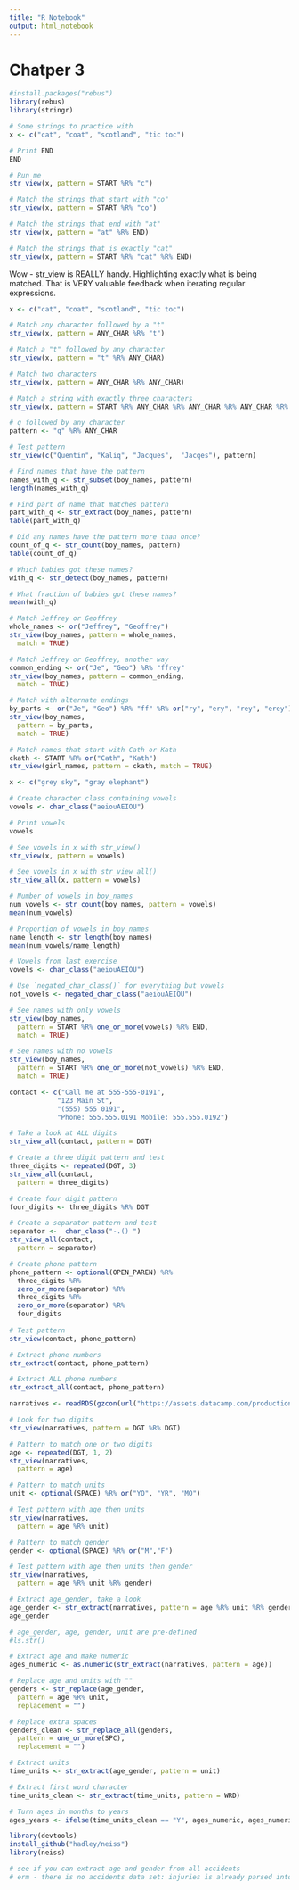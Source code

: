 ```yaml
---
title: "R Notebook"
output: html_notebook
---
```


# Chatper 3

```r
#install.packages("rebus")
library(rebus)
library(stringr)

# Some strings to practice with
x <- c("cat", "coat", "scotland", "tic toc")

# Print END
END

# Run me
str_view(x, pattern = START %R% "c")

# Match the strings that start with "co" 
str_view(x, pattern = START %R% "co")

# Match the strings that end with "at"
str_view(x, pattern = "at" %R% END)

# Match the strings that is exactly "cat"
str_view(x, pattern = START %R% "cat" %R% END)
```

Wow - str_view is REALLY handy. Highlighting exactly what is being matched. That is VERY valuable feedback when iterating regular expressions.

```r
x <- c("cat", "coat", "scotland", "tic toc")

# Match any character followed by a "t"
str_view(x, pattern = ANY_CHAR %R% "t")

# Match a "t" followed by any character
str_view(x, pattern = "t" %R% ANY_CHAR)

# Match two characters
str_view(x, pattern = ANY_CHAR %R% ANY_CHAR)

# Match a string with exactly three characters
str_view(x, pattern = START %R% ANY_CHAR %R% ANY_CHAR %R% ANY_CHAR %R% END)
```

```r
# q followed by any character
pattern <- "q" %R% ANY_CHAR

# Test pattern 
str_view(c("Quentin", "Kaliq", "Jacques",  "Jacqes"), pattern)  

# Find names that have the pattern
names_with_q <- str_subset(boy_names, pattern)
length(names_with_q)

# Find part of name that matches pattern
part_with_q <- str_extract(boy_names, pattern)
table(part_with_q)

# Did any names have the pattern more than once?
count_of_q <- str_count(boy_names, pattern)
table(count_of_q)

# Which babies got these names?
with_q <- str_detect(boy_names, pattern)

# What fraction of babies got these names?
mean(with_q)
```

```r
# Match Jeffrey or Geoffrey
whole_names <- or("Jeffrey", "Geoffrey")
str_view(boy_names, pattern = whole_names, 
  match = TRUE)

# Match Jeffrey or Geoffrey, another way
common_ending <- or("Je", "Geo") %R% "ffrey"
str_view(boy_names, pattern = common_ending, 
  match = TRUE)

# Match with alternate endings
by_parts <- or("Je", "Geo") %R% "ff" %R% or("ry", "ery", "rey", "erey")
str_view(boy_names, 
  pattern = by_parts, 
  match = TRUE)

# Match names that start with Cath or Kath
ckath <- START %R% or("Cath", "Kath")
str_view(girl_names, pattern = ckath, match = TRUE)

```

```r
x <- c("grey sky", "gray elephant")

# Create character class containing vowels
vowels <- char_class("aeiouAEIOU")

# Print vowels
vowels

# See vowels in x with str_view()
str_view(x, pattern = vowels)

# See vowels in x with str_view_all()
str_view_all(x, pattern = vowels)

# Number of vowels in boy_names
num_vowels <- str_count(boy_names, pattern = vowels)
mean(num_vowels)

# Proportion of vowels in boy_names
name_length <- str_length(boy_names)
mean(num_vowels/name_length)
```

```r
# Vowels from last exercise
vowels <- char_class("aeiouAEIOU")

# Use `negated_char_class()` for everything but vowels
not_vowels <- negated_char_class("aeiouAEIOU")

# See names with only vowels
str_view(boy_names, 
  pattern = START %R% one_or_more(vowels) %R% END, 
  match = TRUE)

# See names with no vowels
str_view(boy_names, 
  pattern = START %R% one_or_more(not_vowels) %R% END, 
  match = TRUE)
```

```r
contact <- c("Call me at 555-555-0191",
            "123 Main St",
            "(555) 555 0191",
            "Phone: 555.555.0191 Mobile: 555.555.0192")

# Take a look at ALL digits
str_view_all(contact, pattern = DGT)

# Create a three digit pattern and test
three_digits <- repeated(DGT, 3)
str_view_all(contact,
  pattern = three_digits)

# Create four digit pattern
four_digits <- three_digits %R% DGT

# Create a separator pattern and test
separator <-  char_class("-.() ")
str_view_all(contact,
  pattern = separator)

# Create phone pattern
phone_pattern <- optional(OPEN_PAREN) %R%
  three_digits %R%
  zero_or_more(separator) %R%
  three_digits %R% 
  zero_or_more(separator) %R%
  four_digits
      
# Test pattern           
str_view(contact, phone_pattern)

# Extract phone numbers
str_extract(contact, phone_pattern)

# Extract ALL phone numbers
str_extract_all(contact, phone_pattern)
```

```r
narratives <- readRDS(gzcon(url("https://assets.datacamp.com/production/course_2922/datasets/narratives.rds")))

# Look for two digits
str_view(narratives, pattern = DGT %R% DGT)

# Pattern to match one or two digits
age <- repeated(DGT, 1, 2)
str_view(narratives, 
  pattern = age)

# Pattern to match units 
unit <- optional(SPACE) %R% or("YO", "YR", "MO")

# Test pattern with age then units
str_view(narratives, 
  pattern = age %R% unit)

# Pattern to match gender
gender <- optional(SPACE) %R% or("M","F")

# Test pattern with age then units then gender
str_view(narratives, 
  pattern = age %R% unit %R% gender)

# Extract age_gender, take a look
age_gender <- str_extract(narratives, pattern = age %R% unit %R% gender)
age_gender
```

```r
# age_gender, age, gender, unit are pre-defined
#ls.str()

# Extract age and make numeric
ages_numeric <- as.numeric(str_extract(narratives, pattern = age))

# Replace age and units with ""
genders <- str_replace(age_gender, 
  pattern = age %R% unit, 
  replacement = "")

# Replace extra spaces
genders_clean <- str_replace_all(genders, 
  pattern = one_or_more(SPC), 
  replacement = "")

# Extract units 
time_units <- str_extract(age_gender, pattern = unit)

# Extract first word character
time_units_clean <- str_extract(time_units, pattern = WRD)

# Turn ages in months to years
ages_years <- ifelse(time_units_clean == "Y", ages_numeric, ages_numeric/12)
```

```r
library(devtools)
install_github("hadley/neiss")
library(neiss)

# see if you can extract age and gender from all accidents
# erm - there is no accidents data set: injuries is already parsed into sex and gender... 
```


